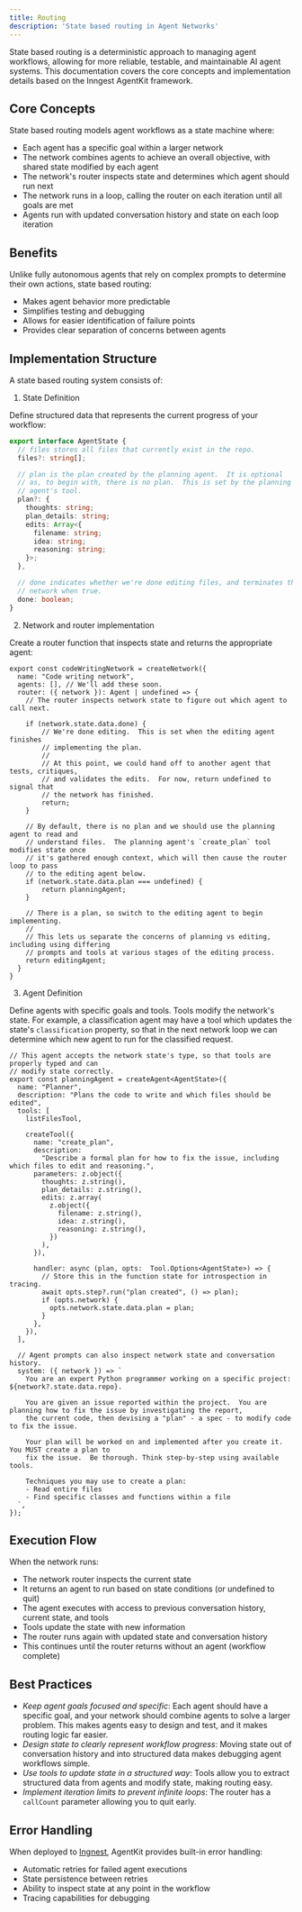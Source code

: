 ```yaml
---
title: Routing
description: 'State based routing in Agent Networks'
---
```


State based routing is a deterministic approach to managing agent workflows, allowing for more reliable, testable, and maintainable AI agent systems. This documentation covers the core concepts and implementation details based on the Inngest AgentKit framework.

## Core Concepts

State based routing models agent workflows as a state machine where:

* Each agent has a specific goal within a larger network
* The network combines agents to achieve an overall objective, with shared state modified by each agent
* The network's router inspects state and determines which agent should run next
* The network runs in a loop, calling the router on each iteration until all goals are met
* Agents run with updated conversation history and state on each loop iteration

## Benefits

Unlike fully autonomous agents that rely on complex prompts to determine their own actions, state based routing:

* Makes agent behavior more predictable
* Simplifies testing and debugging
* Allows for easier identification of failure points
* Provides clear separation of concerns between agents

## Implementation Structure

A state based routing system consists of:

1. State Definition

Define structured data that represents the current progress of your workflow:

```typescript
export interface AgentState {
  // files stores all files that currently exist in the repo.
  files?: string[];

  // plan is the plan created by the planning agent.  It is optional
  // as, to begin with, there is no plan.  This is set by the planning
  // agent's tool.
  plan?: {
    thoughts: string;
    plan_details: string;
    edits: Array<{
      filename: string;
      idea: string;
      reasoning: string;
    }>;
  },

  // done indicates whether we're done editing files, and terminates the
  // network when true.
  done: boolean;
}

```

2. Network and router implementation

Create a router function that inspects state and returns the appropriate agent:

```
export const codeWritingNetwork = createNetwork({
  name: "Code writing network",
  agents: [], // We'll add these soon.
  router: ({ network }): Agent | undefined => {
    // The router inspects network state to figure out which agent to call next.

    if (network.state.data.done) {
        // We're done editing.  This is set when the editing agent finishes
        // implementing the plan.
        //
        // At this point, we could hand off to another agent that tests, critiques,
        // and validates the edits.  For now, return undefined to signal that
        // the network has finished.
        return;
    }
  
    // By default, there is no plan and we should use the planning agent to read and
    // understand files.  The planning agent's `create_plan` tool modifies state once
    // it's gathered enough context, which will then cause the router loop to pass
    // to the editing agent below.
    if (network.state.data.plan === undefined) {
        return planningAgent;
    }
  
    // There is a plan, so switch to the editing agent to begin implementing.
    //
    // This lets us separate the concerns of planning vs editing, including using differing
    // prompts and tools at various stages of the editing process.
    return editingAgent;
  }
}
```

3. Agent Definition

Define agents with specific goals and tools.  Tools modify the network's state.  For example, a classification agent
may have a tool which updates the state's `classification` property, so that in the next network loop we can
determine which new agent to run for the classified request.

```
// This agent accepts the network state's type, so that tools are properly typed and can
// modify state correctly.
export const planningAgent = createAgent<AgentState>({
  name: "Planner",
  description: "Plans the code to write and which files should be edited",
  tools: [
    listFilesTool,

    createTool({
      name: "create_plan",
      description:
        "Describe a formal plan for how to fix the issue, including which files to edit and reasoning.",
      parameters: z.object({
        thoughts: z.string(),
        plan_details: z.string(),
        edits: z.array(
          z.object({
            filename: z.string(),
            idea: z.string(),
            reasoning: z.string(),
          })
        ),
      }),

      handler: async (plan, opts:  Tool.Options<AgentState>) => {
        // Store this in the function state for introspection in tracing.
        await opts.step?.run("plan created", () => plan);
        if (opts.network) {
          opts.network.state.data.plan = plan;
        }
      },
    }),
  ],

  // Agent prompts can also inspect network state and conversation history.
  system: ({ network }) => `
    You are an expert Python programmer working on a specific project: ${network?.state.data.repo}.

    You are given an issue reported within the project.  You are planning how to fix the issue by investigating the report,
    the current code, then devising a "plan" - a spec - to modify code to fix the issue.

    Your plan will be worked on and implemented after you create it.   You MUST create a plan to
    fix the issue.  Be thorough. Think step-by-step using available tools.

    Techniques you may use to create a plan:
    - Read entire files
    - Find specific classes and functions within a file
  `,
});
```

## Execution Flow

When the network runs:

* The network router inspects the current state
* It returns an agent to run based on state conditions (or undefined to quit)
* The agent executes with access to previous conversation history, current state, and tools
* Tools update the state with new information
* The router runs again with updated state and conversation history
* This continues until the router returns without an agent (workflow complete)

## Best Practices

* *Keep agent goals focused and specific*:  Each agent should have a specific goal, and your network should combine agents to solve a larger problem.  This makes agents easy to design and test, and it makes routing logic far easier.
* *Design state to clearly represent workflow progress*:  Moving state out of conversation history and into structured data makes debugging agent workflows simple.  
* *Use tools to update state in a structured way*:  Tools allow you to extract structured data from agents and modify state, making routing easy. 
* *Implement iteration limits to prevent infinite loops*:  The router has a `callCount` parameter allowing you to quit early.


## Error Handling

When deployed to [Ingnest](https://www.inngest.com), AgentKit provides built-in error handling:

* Automatic retries for failed agent executions
* State persistence between retries
* Ability to inspect state at any point in the workflow
* Tracing capabilities for debugging